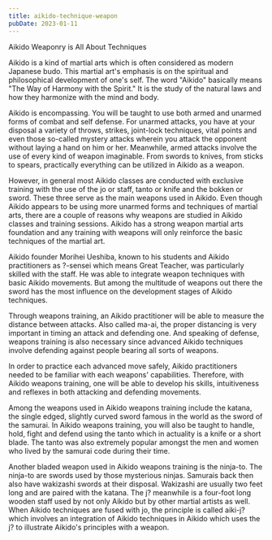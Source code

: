 ```yaml
---
title: aikido-technique-weapon
pubDate: 2023-01-11
---
```


Aikido Weaponry is All About Techniques 

Aikido is a kind of martial arts which is often considered as modern Japanese budo. This martial art's emphasis is on the spiritual and philosophical development of one's self. The word "Aikido" basically means "The Way of Harmony with the Spirit." It is the study of the natural laws and how they harmonize with the mind and body. 

Aikido is encompassing. You will be taught to use both armed and unarmed forms of combat and self defense. For unarmed attacks, you have at your disposal a variety of throws, strikes, joint-lock techniques, vital points and even those so-called mystery attacks wherein you attack the opponent without laying a hand on him or her. Meanwhile, armed attacks involve the use of every kind of weapon imaginable. From swords to knives, from sticks to spears, practically everything can be utilized in Aikido as a weapon. 

However, in general most Aikido classes are conducted with exclusive training with the use of the jo or staff, tanto or knife and the bokken or sword. These three serve as the main weapons used in Aikido. Even though Aikido appears to be using more unarmed forms and techniques of martial arts, there are a couple of reasons why weapons are studied in Aikido classes and training sessions. Aikido has a strong weapon martial arts foundation and any training with weapons will only reinforce the basic techniques of the martial art. 

Aikido founder Morihei Ueshiba, known to his students and Aikido practitioners as ?-sensei which means Great Teacher, was particularly skilled with the staff. He was able to integrate weapon techniques with basic Aikido movements. But among the multitude of weapons out there the sword has the most influence on the development stages of Aikido techniques.

Through weapons training, an Aikido practitioner will be able to measure the distance between attacks. Also called ma-ai, the proper distancing is very important in timing an attack and defending one. And speaking of defense, weapons training is also necessary since advanced Aikido techniques involve defending against people bearing all sorts of weapons. 

In order to practice each advanced move safely, Aikido practitioners needed to be familiar with each weapons' capabilities. Therefore, with Aikido weapons training, one will be able to develop his skills, intuitiveness and reflexes in both attacking and defending movements. 

Among the weapons used in Aikido weapons training include the katana, the single edged, slightly curved sword famous in the world as the sword of the samurai. In Aikido weapons training, you will also be taught to handle, hold, fight and defend using the tanto which in actuality is a knife or a short blade. The tanto was also extremely popular amongst the men and women who lived by the samurai code during their time. 

Another bladed weapon used in Aikido weapons training is the ninja-to. The ninja-to are swords used by those mysterious ninjas. Samurais back then also have wakizashi swords at their disposal. Wakizashi are usually two feet long and are paired with the katana. The j? meanwhile is a four-foot long wooden staff used by not only Aikido but by other martial artists as well. When Aikido techniques are fused with jo, the principle is called aiki-j? which involves an integration of Aikido techniques in Aikido which uses the j? to illustrate Aikido's principles with a weapon.
